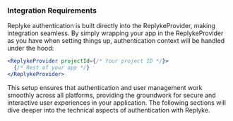 ### Integration Requirements

Replyke authentication is built directly into the ReplykeProvider, making integration seamless. By simply wrapping your app in the ReplykeProvider as you have when setting things up, authentication context will be handled under the hood:

```jsx
<ReplykeProvider projectId={/* Your project ID */}>
  {/* Rest of your app */}
</ReplykeProvider>
```

This setup ensures that authentication and user management work smoothly across all platforms, providing the groundwork for secure and interactive user experiences in your application. The following sections will dive deeper into the technical aspects of authentication with Replyke.